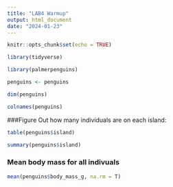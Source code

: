 ```yaml
---
title: "LAB4 Warmup"
output: html_document
date: "2024-01-23"
---
```


```r
knitr::opts_chunk$set(echo = TRUE)
```

```r
library(tidyverse)
```
```r
library(palmerpenguins)
```

```r
penguins <- penguins
```

```r
dim(penguins)
```
```r
colnames(penguins)
```

###Figure Out how many individuals are on each island:
```r
table(penguins$island)
```
```r
summary(penguins$island)
```
### Mean body mass for all indivuals

```r
mean(penguins$body_mass_g, na.rm = T)
```

